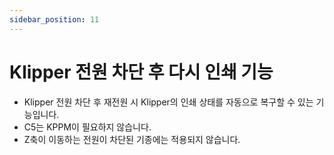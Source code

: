 ```yaml
---
sidebar_position: 11
---
```



# Klipper 전원 차단 후 다시 인쇄 기능

- Klipper 전원 차단 후 재전원 시 Klipper의 인쇄 상태를 자동으로 복구할 수 있는 기능입니다.
- C5는 KPPM이 필요하지 않습니다.
- Z축이 이동하는 전원이 차단된 기종에는 적용되지 않습니다.

<KPPM power_pine="!host:gpiochip0/gpio260" />
